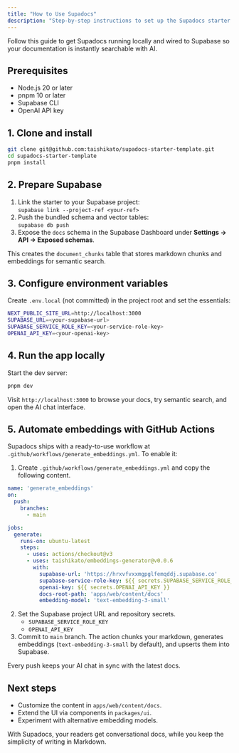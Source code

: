 ```yaml
---
title: "How to Use Supadocs"
description: "Step-by-step instructions to set up the Supadocs starter template, connect Supabase, and ingest your docs."
---
```


Follow this guide to get Supadocs running locally and wired to Supabase so your documentation is instantly searchable with AI.

## Prerequisites

- Node.js 20 or later
- pnpm 10 or later
- Supabase CLI
- OpenAI API key

## 1. Clone and install

```bash
git clone git@github.com:taishikato/supadocs-starter-template.git
cd supadocs-starter-template
pnpm install
```

## 2. Prepare Supabase

1. Link the starter to your Supabase project:  
   `supabase link --project-ref <your-ref>`
2. Push the bundled schema and vector tables:  
   `supabase db push`
3. Expose the `docs` schema in the Supabase Dashboard under **Settings → API → Exposed schemas**.

This creates the `document_chunks` table that stores markdown chunks and embeddings for semantic search.

## 3. Configure environment variables

Create `.env.local` (not committed) in the project root and set the essentials:

```bash
NEXT_PUBLIC_SITE_URL=http://localhost:3000
SUPABASE_URL=<your-supabase-url>
SUPABASE_SERVICE_ROLE_KEY=<your-service-role-key>
OPENAI_API_KEY=<your-openai-key>
```

## 4. Run the app locally

Start the dev server:

```bash
pnpm dev
```

Visit `http://localhost:3000` to browse your docs, try semantic search, and open the AI chat interface.

## 5. Automate embeddings with GitHub Actions

Supadocs ships with a ready-to-use workflow at `.github/workflows/generate_embeddings.yml`. To enable it:

1. Create `.github/workflows/generate_embeddings.yml` and copy the following content.

```yaml
name: 'generate_embeddings'
on:
  push:
    branches:
      - main

jobs:
  generate:
    runs-on: ubuntu-latest
    steps:
      - uses: actions/checkout@v3
      - uses: taishikato/embeddings-generator@v0.0.6
        with:
          supabase-url: 'https://hrxvfvxxmgpglfemqddj.supabase.co'
          supabase-service-role-key: ${{ secrets.SUPABASE_SERVICE_ROLE_KEY }}
          openai-key: ${{ secrets.OPENAI_API_KEY }}
          docs-root-path: 'apps/web/content/docs'
          embedding-model: 'text-embedding-3-small'
```

2. Set the Supabase project URL and repository secrets.
   - `SUPABASE_SERVICE_ROLE_KEY`
   - `OPENAI_API_KEY`
3. Commit to `main` branch. The action chunks your markdown, generates embeddings (`text-embedding-3-small` by default), and upserts them into Supabase.

Every push keeps your AI chat in sync with the latest docs.

## Next steps

- Customize the content in `apps/web/content/docs`.
- Extend the UI via components in `packages/ui`.
- Experiment with alternative embedding models.

With Supadocs, your readers get conversational docs, while you keep the simplicity of writing in Markdown.
